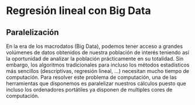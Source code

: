 # Regresión lineal con Big Data 

## Paralelización

En la era de los macrodatos (Big Data), podemos tener acceso a grandes volúmenes de datos obtenidos de nuestra población de interés teniendo así la oportunidad de analizar la población prácticamente en su totalidad. Sin embargo, los algoritmos tradicionales para incluso los métodos estadísticos más sencillos (descriptivas, regresión lineal, ...) necesitan mucho tiempo de computación. Para resolver este problema de computación, una de las herramientas que disponemos es paralelizar nuestros cálculos puesto que incluso los ordenadores portátiles ya disponen de multiples cores de computación. 
